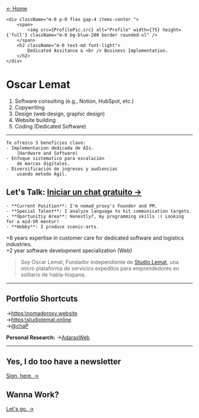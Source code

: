 
<a href="/" className="m-2">← Home</a>



	<div className="m-0 p-0 flex gap-4 items-center ">
		<span>
			<img src={ProfilePic.src} alt="Profile" width={75} height={'full'} className="m-0 bg-blue-200 border rounded-xl" />
		</span>
		<h2 className="m-0 text-md font-light">
			Dedicated Assitance & <br /> Business Implementation. 
		</h2>
	</div>	
# Oscar Lemat

1. Software consulting (e.g., Notion, HubSpot, etc.)
2. Copywriting
3. Design (web design, graphic design)
4. Website building
5. Coding (Dedicated Software)
---

```
Te ofrezco 3 beneficios clave:
- Implementacion dedicada de AIs. 
	(Hardware and Software)
- Enfoque sistematico para escalación 
	de marcas digitales.
- Diversificación de ingresos y audiencias 
	usando metodo Agil.
```


## Let's Talk: [Iniciar un chat gratuito →](https://wa.me/14492638941)

	- **Current Position**: I'm nomad_proxy's Founder and PM.
	- **Special Talent**: I analyze language to hit communication targets.
	- **Oportunitiy Area**: Honestly?, my programming skills :( Looking for a mid-SR mentor!
    - **Hobby**: I produce scenic-arts.

+8 years expertise in customer care for dedicated software and logistics industries.\
+2 year software development specialization (Web)

> Soy Oscar Lemat, Fundador independiente de [Studio Lemat](https://studiolemat.online), una micro plataforma de servicios expeditos para emprendedores en solitario de habla-hispana.

----
## Portfolio Shortcuts

→[https:\\nomadproxy.website](https:\\nomadproxy.website)\
→[https:\\studiolemat.online](https:\\studiolemat.online)\
→[@chaP](/)


**Personal Research:**
→[AdarasWeb](https:\\hilosdeadara.online)

----
## Yes, I do too have a newsletter
<a href="/">
Sign, here. →
</a>

## Wanna Work?
<a href="https://wa.me/14492638941">
Let's go. →
</a>


